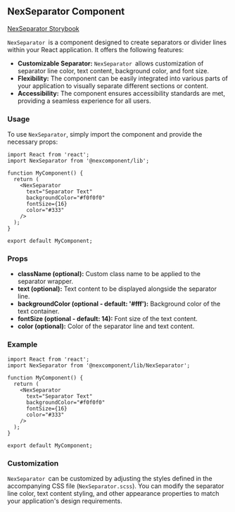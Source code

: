 ## NexSeparator Component

[NexSeparator Storybook](http://localhost:6006/?path=/docs/nexcomponent-nexseparator--docs)

`NexSeparator `is a component designed to create separators or divider lines within your React application. It offers the following features:

* **Customizable Separator:** `NexSeparator `allows customization of separator line color, text content, background color, and font size.
* **Flexibility:** The component can be easily integrated into various parts of your application to visually separate different sections or content.
* **Accessibility:** The component ensures accessibility standards are met, providing a seamless experience for all users.

### Usage

To use `NexSeparator`, simply import the component and provide the necessary props:

```tsx
import React from 'react';
import NexSeparator from '@nexcomponent/lib';

function MyComponent() {
  return (
    <NexSeparator
      text="Separator Text"
      backgroundColor="#f0f0f0"
      fontSize={16}
      color="#333"
    />
  );
}

export default MyComponent;

```

### Props

* **className (optional):** Custom class name to be applied to the separator wrapper.
* **text (optional):** Text content to be displayed alongside the separator line.
* **backgroundColor (optional - default: '#fff'):** Background color of the text container.
* **fontSize (optional - default: 14):** Font size of the text content.
* **color (optional):** Color of the separator line and text content.

### Example

```tsx
import React from 'react';
import NexSeparator from '@nexcomponent/lib/NexSeparator';

function MyComponent() {
  return (
    <NexSeparator
      text="Separator Text"
      backgroundColor="#f0f0f0"
      fontSize={16}
      color="#333"
    />
  );
}

export default MyComponent;
```

### Customization

`NexSeparator `can be customized by adjusting the styles defined in the accompanying CSS file (`NexSeparator.scss`). You can modify the separator line color, text content styling, and other appearance properties to match your application's design requirements.